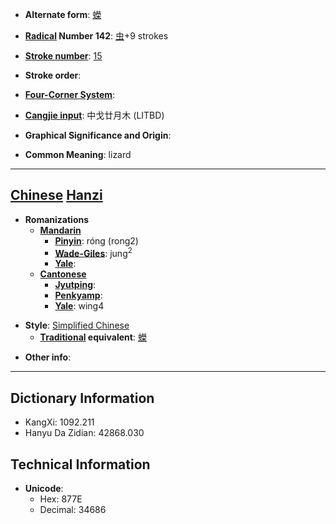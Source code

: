 * '''Alternate form''': [[蠑]]

* '''[[Wiktionary:Chinese radical index| Radical]] Number 142''': [[Wiktionary:Chinese radical index 虫|虫]]+9 strokes

* '''[[Wiktionary:Chinese total strokes index|Stroke number]]''': [[Wiktionary:Chinese total strokes index 15|15]]

* '''Stroke order''': 

* '''[[Wiktionary:Chinese four corner index|Four-Corner System]]''': 

* '''[[Wiktionary:Chinese Cangjie index|Cangjie input]]''': 中戈廿月木 (LITBD)

* '''Graphical Significance and Origin''': 

* '''Common Meaning''': lizard

----

== [[Chinese]] [[Hanzi]] ==

* '''Romanizations'''
** '''[[Mandarin]]'''
*** '''[[Pinyin]]''': róng (rong2)
*** '''[[Wade-Giles]]''': jung<sup>2</sup>
*** '''[[Yale]]''': 
** '''[[Cantonese]]'''
*** '''[[Jyutping]]''':
*** '''[[Penkyamp]]''': 
*** '''[[Yale]]''': wing4

* '''Style''': [[Simplified Chinese]] 
** '''[[Traditional Chinese|Traditional]] equivalent''': [[蠑]]

* '''Other info''': 

----

== Dictionary Information ==

* KangXi: 1092.211
* Hanyu Da Zidian: 42868.030

== Technical Information ==

* '''Unicode''':
** Hex: 877E
** Decimal: 34686